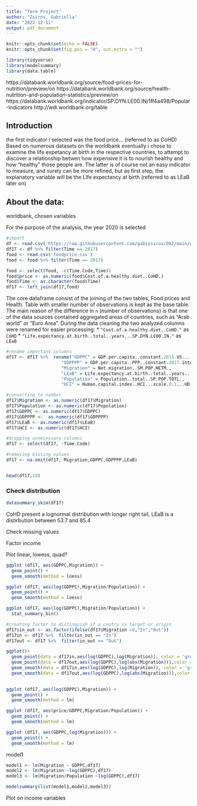 ```yaml
---
title: "Term Project"
author: "Zsiros, Gabriella"
date: "2022-12-11"
output: pdf_document
---
```


```r
knitr::opts_chunk$set(echo = FALSE)
knitr::opts_chunk$set(fig.pos = "H", out.extra = "")
```

```r
library(tidyverse)
library(modelsummary)
library(data.table)
```
https://databank.worldbank.org/source/food-prices-for-nutrition/preview/on
https://databank.worldbank.org/source/health-nutrition-and-population-statistics/preview/on
https://databank.worldbank.org/indicator/SP.DYN.LE00.IN/1ff4a498/Popular-Indicators
http://wdi.worldbank.org/table

## Introduction 
the first indicator i selected was the food price... (referred to as CoHD)
Based on numerous datasets on the worldbank eventually i chose to examine the life expetancy at birth in the respective countries, to attempt to discover a relationship betwen how expensive it is to nourish healthy and how "healthy" those people are. The latter is of course not an easy indicator to measure, and surely can be more refined, but as first step, the explanatory variable will be the Life expectancy at birth (referred to as LEaB later on)

## About the data:
worldbank, chosen variables

For the purpose of the analysis, the year 2020 is selected 
```r
#import
df <- read.csv('https://raw.githubusercontent.com/gabizsiros/DA2/main/worldbank_pop.csv')
df17 <- df %>% filter(Time == 2017)
food <- read.csv('foodprice.csv')
food <- food %>% filter(Time == 2017)

food <- select(food, -c(Time.Code,Time))
food$price <- as.numeric(food$Cost.of.a.healthy.diet..CoHD.)
food$Time <- as.character(food$Time)
df17 <- left_join(df17,food)

```

The core dataframe consist of the joining of the two tables, Food prices and Health. Table with smaller number of observations is kept as the base table. The main reason of the difference in `n` (number of observations) is that one of the data sources contained aggregated areas of countries, such as "Arab world" or "Euro Area".
During the data cleaning the two analyzed columns were renamed for easier processing:
* `"Cost.of.a.healthy.diet..CoHD."` as `CoHD`
* `"Life.expectancy.at.birth..total..years...SP.DYN.LE00.IN."` as `LEaB`

```r
#rename important columns
df17 <- df17 %>%  rename("GDPPC" = GDP.per.capita..constant.2015.US....NY.GDP.PCAP.KD.,
                     "GDPPPP" = GDP.per.capita..PPP..constant.2017.international.....NY.GDP.PCAP.PP.KD.,
                     "Migration" = Net.migration..SM.POP.NETM.,
                     "LEaB" = Life.expectancy.at.birth..total..years...SP.DYN.LE00.IN.,,
                     "Population" = Population..total..SP.POP.TOTL.,
                     "HCI" = Human.capital.index..HCI...scale.0.1...HD.HCI.OVRL.)


```



```r
#converting to number
df17$Migration <- as.numeric(df17$Migration)
df17$Population <- as.numeric(df17$Population)
df17$GDPPC <- as.numeric(df17$GDPPC)
df17$GDPPPP <-  as.numeric(df17$GDPPPP)
df17$LEaB <- as.numeric(df17$LEaB)
df17$HCI <- as.numeric(df17$HCI)

#dropping unnecessary columns
df17 <- select(df17, -Time.Code) 

#removing missing values
df17 <- na.omit(df17, Migration,GDPPC,GDPPPP,LEaB)


head(df17,10)
```


### Check distribution


```r
datasummary_skim(df17)
```
CoHD present a lognormal  distribution with longer right tail, LEaB is a distirbution between 53.7 and 85.4 

Check  missing values

Factor income

Plot linear, lowess, quad?


```r

ggplot (df17, aes(GDPPC,Migration)) +
  geom_point() +
  geom_smooth(method = loess)

```
```r
ggplot (df17, aes(log(GDPPC),Migration/Population)) +
  geom_point() +
  geom_smooth(method = loess)
```
```r
ggplot (df17, aes(log(GDPPC),Migration/Population)) +
  stat_summary_bin()
```


```r
#creating factor to distinguish if a coutry is target or origin
df17$in_out <- as.factor(ifelse(df17$Migration >0,"In","Out"))
df17in <- df17 %>%  filter(in_out == "In")
df17out <- df17 %>%  filter(in_out == "Out")
```


```r
ggplot()+
  geom_point(data = df17in,aes(log(GDPPC),log(Migration)), color = 'green') +
  geom_point(data = df17out,aes(log(GDPPC),log(abs(Migration))),color = 'red') + 
  geom_smooth(data = df17in,aes(log(GDPPC),log(Migration)), color = 'green', method = 'lm') +
  geom_smooth(data = df17out,aes(log(GDPPC),log(abs(Migration))),color = 'red',method = 'lm')
             
```

```r
ggplot (df17, aes(log(GDPPC),Migration)) +
  geom_point() +
  geom_smooth(method = lm)
```
```r
ggplot (df17, aes(price/GDPPC,Migration/Population)) +
  geom_point() +
  geom_smooth(method = lm)
```

```r
ggplot (df17, aes(GDPPC,log(Migration))) +
  geom_point() +
  geom_smooth(method = lm)
```
model1 
```r
model1 <- lm(Migration ~ GDPPC,df17)
model2 <- lm(Migration ~log(GDPPC),df17)
model3 <- lm(Migration/Population ~log(GDPPC),df17)

modelsummary(list(model1,model2,model3))

```

Plot on income variables